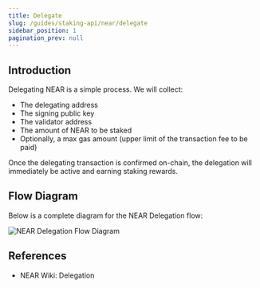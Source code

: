 ```yaml
---
title: Delegate
slug: /guides/staking-api/near/delegate
sidebar_position: 1
pagination_prev: null
---
```



## Introduction

Delegating NEAR is a simple process. We will collect:

- The delegating address
- The signing public key
- The validator address
- The amount of NEAR to be staked
- Optionally, a max gas amount (upper limit of the transaction fee to be paid)

Once the delegating transaction is confirmed on-chain, the delegation will immediately be active and earning staking rewards.

## Flow Diagram

Below is a complete diagram for the NEAR Delegation flow:

<img src={img1} alt="NEAR Delegation Flow Diagram" className="inline-image" />

## References

- <Link to="https://wiki.near.org/overview/tokenomics/delegation">
    NEAR Wiki: Delegation
  </Link>
